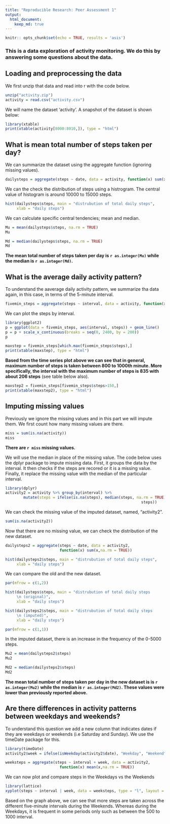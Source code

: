```yaml
---
title: "Reproducible Research: Peer Assessment 1"
output: 
  html_document:
    keep_md: true
---
```

```r
knitr:: opts_chunk$set(echo = TRUE, results = 'asis')
```

### This is a data exploration of activity monitoring. We do this by answering some questions about the data.


## Loading and preprocessing the data

We first unzip that data and read into r with the code below.
```r
unzip("activity.zip")
activity = read.csv("activity.csv")
```

We will name the dataset 'activity'. A snapshot of the dataset is shown below:
```r
library(xtable)
print(xtable(activity[8000:8010,]), type = "html")
```


## What is mean total number of steps taken per day?

We can summarize the dataset using the aggregate function (ignoring missing values). 
```r
dailysteps = aggregate(steps ~ date, data = activity, function(x) sum(x, na.rm = TRUE))
```

We can the check the distribution of steps using a histrogram. The central value of histogram is around 10000 to 15000 steps.  
```r
hist(dailysteps$steps, main = "distrubution of total daily steps", 
     xlab = "daily steps")
```

We can calculate specific central tendencies; mean and median.
```r
Mu = mean(dailysteps$steps, na.rm = TRUE)
Mu

Md = median(dailysteps$steps, na.rm = TRUE)
Md
```


__The mean total number of steps taken per day is `r as.integer(Mu)` while the median is `r as.integer(Md)`.__ 

## What is the average daily activity pattern?

To understand the aaverage daily activity pattern, we summarize tha data again, in this case, in terms of the 5-minute interval.
```r
fivemin_steps = aggregate(steps ~ interval, data = activity, function(x) mean(x, na.rm = TRUE))
```

We can plot the steps by interval.
```r
library(ggplot2)
p = ggplot(data = fivemin_steps, aes(interval, steps)) + geom_line()
p = p + scale_x_continuous(breaks = seq(0, 2400, by = 200))
p

maxstep = fivemin_steps[which.max(fivemin_steps$steps),]
print(xtable(maxstep), type = "html")
```

__Based from the time series plot above we can see that in general, maximum number of steps is taken between 800 to 1000th minute. More specifically, the interval with the maximum number of steps is 835 with about 206 steps__ (see table below also).

```r
maxstep2 = fivemin_steps[fivemin_steps$steps>150,]
print(xtable(maxstep2), type = "html")

```

## Imputing missing values

Previously we ignore the missing values and in this part we will impute them. We first count how many missing values are there.
```r
miss = sum(is.na(activity))
miss

```

__There are `r miss` missing values.__ 

We will use the median in place of the missing value. The code below uses the dplyr package to impute missing data. First,  it groups the data by the interval. It then checks if the steps are recored or it is a missing value. Finally, it replace the missing value with the median of the particular interval.

```r
library(dplyr)
activity2 = activity %>% group_by(interval) %>% 
        mutate(steps = ifelse(is.na(steps), median(steps, na.rm = TRUE),
                                                            steps))
```

We can check the missing value of the imputed dataset, named, "activity2".
```r
sum(is.na(activity2))
```

Now that there are no missing value, we can check the distribution of the new dataset.
```r
dailysteps2 = aggregate(steps ~ date, data = activity2, 
                        function(x) sum(x,na.rm = TRUE)) 

hist(dailysteps2$steps, main = "distrubution of total daily steps", 
     xlab = "daily steps")
```

We can compare the old and the new dataset.
```r
par(mfrow = c(1,2))

hist(dailysteps$steps, main = "distrubution of total daily steps
     \n (original)", 
     xlab = "daily steps")

hist(dailysteps2$steps, main = "distrubution of total daily steps 
     \n (imputed)", 
     xlab = "daily steps")

par(mfrow = c(1,1))

```

In the imputed dataset, there is an increase in the frequency of the 0-5000 steps.

```r
Mu2 = mean(dailysteps2$steps)
Mu2

Md2 = median(dailysteps2$steps)
Md2
```

__The mean total number of steps taken per day in the new dataset is is `r as.integer(Mu2)` while the median is `r as.integer(Md2)`. These values were lower than previously reported above.__ 


## Are there differences in activity patterns between weekdays and weekends?

To understand this question we add a new column that indicates dates if they are weekdays or weekends (i.e Saturday and Sunday). We use the timeDate package for this.

```r
library(timeDate)
activity2$week = ifelse(isWeekday(activity2$date), "Weekday", "Weekend")

weeksteps = aggregate(steps ~ interval + week, data = activity2, 
                        function(x) mean(x,na.rm = TRUE)) 
```

We can now plot and compare steps in the Weekdays vs the Weekends

```r
library(lattice)
xyplot(steps ~ interval | week, data = weeksteps, type = "l", layout = c(1,2))
```

Based on the graph above, we can see that more steps are taken across the different five-minute intervals during the Weekends. Whereas during the Weekdays, it is frequent in some periods only such as between the 500 to 1000 interval.